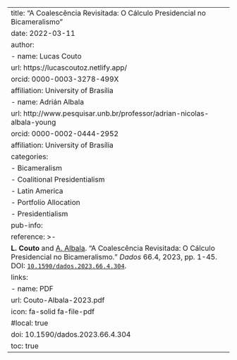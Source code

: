 ---
title: "A Coalescência Revisitada: O Cálculo Presidencial no Bicameralismo"
date: 2022-03-11
author:
  - name: Lucas Couto
    url: https://lucascoutoz.netlify.app/
    orcid: 0000-0003-3278-499X
    affiliation: University of Brasília
  - name: Adrián Albala
    url: http://www.pesquisar.unb.br/professor/adrian-nicolas-albala-young
    orcid: 0000-0002-0444-2952
    affiliation: University of Brasília
categories:
  - Bicameralism
  - Coalitional Presidentialism
  - Latin America
  - Portfolio Allocation
  - Presidentialism
pub-info:
  reference: >-
    <strong>L. Couto</strong> and <a href="http://www.pesquisar.unb.br/professor/adrian-nicolas-albala-young/"> A. Albala</a>. “A Coalescência Revisitada: O Cálculo Presidencial no Bicameralismo.” <em>Dados</em> 66.4, 2023, pp. 1-45. DOI: <a href="10.1590/dados.2023.66.4.304"><code>10.1590/dados.2023.66.4.304</code></a>.
  links:
    - name: PDF
      url: Couto-Albala-2023.pdf
      icon: fa-solid fa-file-pdf
      #local: true
doi: 10.1590/dados.2023.66.4.304
toc: true
---